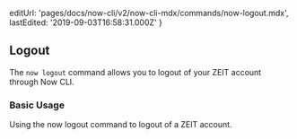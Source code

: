 
  editUrl: 'pages/docs/now-cli/v2/now-cli-mdx/commands/now-logout.mdx',
  lastEdited: '2019-09-03T16:58:31.000Z'
}

## Logout

The `now logout` command allows you to logout of your ZEIT account through Now CLI.

### Basic Usage

<Snippet dark text="now logout" />
<Caption>Using the <InlineCode>now logout</InlineCode> command to logout of a ZEIT account.</Caption>
